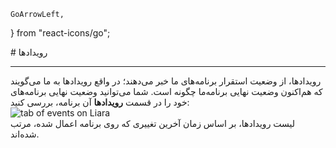     GoArrowLeft,
} from "react-icons/go";

<Layout>
# رویدادها

<hr className="mb-2" />
رویدادها، از وضعیت استقرار برنامه‌های ما خبر می‌دهند؛ در واقع رویدادها به ما می‌گویند که هم‌اکنون وضعیت نهایی برنامه‌ما چگونه است. شما می‌توانید وضعیت نهایی برنامه‌های خود را در قسمت <b>رویدادها</b> آن برنامه، بررسی کنید:

<div className="h-4" />
<img src="https://files.liara.ir/liara/docs/liara-events.png" alt="tab of events on Liara"/>
<div className="h-4" />
لیست رویدادها، بر اساس زمان آخرین تغییری که روی برنامه اعمال شده، مرتب شده‌اند.

</Layout>